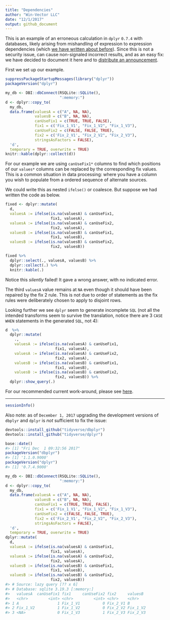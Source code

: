 ```yaml
---
title: "Dependencies"
author: "Win-Vector LLC"
date: "12/1/2017"
output: github_document
---
```


This is an example of an erroneous calculation in `dplyr` `0.7.4` with databases, likely
arising from mishandling of expression to expression dependencies (which [we have written about
before](http://www.win-vector.com/blog/2017/09/my-advice-on-dplyrmutate/)).  Since this is
not a security issue, can cause non-signaled incorrect results, and as an easy fix: we have
decided to document it here and to [distribute an announcement](http://www.win-vector.com/blog/2017/12/please-inspect-your-dplyrdatabase-code/).

First we set up our example.

```r
suppressPackageStartupMessages(library("dplyr"))
packageVersion("dplyr")

my_db <- DBI::dbConnect(RSQLite::SQLite(),
                        ":memory:")
d <- dplyr::copy_to(
  my_db, 
  data.frame(valuesA = c("A", NA, NA),
             valuesB = c("B", NA, NA),
             canUseFix1 = c(TRUE, TRUE, FALSE),
             fix1 = c('Fix_1_V1', "Fix_1_V2", "Fix_1_V3"),
             canUseFix2 = c(FALSE, FALSE, TRUE),
             fix2 = c('Fix_2_V1', "Fix_2_V2", "Fix_2_V3"),
             stringsAsFactors = FALSE),
  'd', 
  temporary = TRUE, overwrite = TRUE)
knitr::kable(dplyr::collect(d))
```

For our example we are using `canUseFix1*` columns to find which positions
of our `values*` columns can be replaced by the corresponding fix values.
This is a common situation in data processing: where you have a column you
wish to populate from a ordered sequence of alternate sources.

We could write this as nested `ifelse()` or coalesce. But suppose 
we had written the code as below.

```r
fixed <- dplyr::mutate(
  d,
  valuesA := ifelse(is.na(valuesA) & canUseFix1, 
                    fix1, valuesA),
  valuesA := ifelse(is.na(valuesA) & canUseFix2, 
                    fix2, valuesA),
  valuesB := ifelse(is.na(valuesB) & canUseFix1, 
                    fix1, valuesB),
  valuesB := ifelse(is.na(valuesB) & canUseFix2, 
                    fix2, valuesB))

fixed %>%
  dplyr::select(., valuesA, valuesB) %>%
  dplyr::collect(.) %>%
  knitr::kable(.)
```

Notice this *silently* failed! It gave a wrong answer, with no indicated error.

The third `valuesA` value remains at `NA` even though it should 
have been repaired by the fix 2 rule.  This is not due to order of statements as
the fix rules were deliberately chosen to apply to disjoint rows.

Looking further we see `dplyr` seem to generate incomplete `SQL` (not all the 
intended transforms seem to survive the translation, notice there are 3 `CASE WHEN`
statements in the generated `SQL`, not 4):

```r
d  %>%
  dplyr::mutate(
    .,
    valuesA := ifelse(is.na(valuesA) & canUseFix1, 
                      fix1, valuesA),
    valuesA := ifelse(is.na(valuesA) & canUseFix2, 
                      fix2, valuesA),
    valuesB := ifelse(is.na(valuesB) & canUseFix1, 
                      fix1, valuesB),
    valuesB := ifelse(is.na(valuesB) & canUseFix2, 
                      fix2, valuesB)) %>%
  dplyr::show_query(.)
```

For our recommended current work-around, please see [here](http://winvector.github.io/FluidData/DplyrDependencies.html).

---------------


```r
sessionInfo()
```

Also note: as of `December 1, 2017` upgrading the development versions
of `dbplyr` and `dplyr` is *not* sufficient to fix the issue:

```r
devtools::install_github("tidyverse/dbplyr")
devtools::install_github("tidyverse/dplyr")

base::date()
#> [1] "Fri Dec  1 09:32:56 2017"
packageVersion("dbplyr")
#> [1] '1.1.0.9000'
packageVersion("dplyr")
#> [1] '0.7.4.9000'

my_db <- DBI::dbConnect(RSQLite::SQLite(),
                        ":memory:")
d <- dplyr::copy_to(
  my_db, 
  data.frame(valuesA = c("A", NA, NA),
             valuesB = c("B", NA, NA),
             canUseFix1 = c(TRUE, TRUE, FALSE),
             fix1 = c('Fix_1_V1', "Fix_1_V2", "Fix_1_V3"),
             canUseFix2 = c(FALSE, FALSE, TRUE),
             fix2 = c('Fix_2_V1', "Fix_2_V2", "Fix_2_V3"),
             stringsAsFactors = FALSE),
  'd', 
  temporary = TRUE, overwrite = TRUE)
dplyr::mutate(
  d,
  valuesA := ifelse(is.na(valuesA) & canUseFix1, 
                    fix1, valuesA),
  valuesA := ifelse(is.na(valuesA) & canUseFix2, 
                    fix2, valuesA),
  valuesB := ifelse(is.na(valuesB) & canUseFix1, 
                    fix1, valuesB),
  valuesB := ifelse(is.na(valuesB) & canUseFix2, 
                    fix2, valuesB))
#> # Source: lazy query [?? x 6]
#> # Database: sqlite 3.19.3 [:memory:]
#>   valuesA  canUseFix1 fix1     canUseFix2 fix2     valuesB 
#>   <chr>         <int> <chr>         <int> <chr>    <chr>   
#> 1 A                 1 Fix_1_V1          0 Fix_2_V1 B       
#> 2 Fix_1_V2          1 Fix_1_V2          0 Fix_2_V2 Fix_1_V2
#> 3 <NA>              0 Fix_1_V3          1 Fix_2_V3 Fix_2_V3
```




